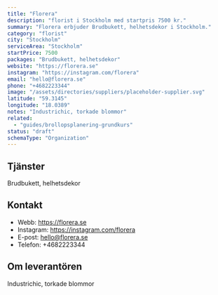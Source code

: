 ```yaml
---
title: "Florera"
description: "florist i Stockholm med startpris 7500 kr."
summary: "Florera erbjuder Brudbukett, helhetsdekor i Stockholm."
category: "florist"
city: "Stockholm"
serviceArea: "Stockholm"
startPrice: 7500
packages: "Brudbukett, helhetsdekor"
website: "https://florera.se"
instagram: "https://instagram.com/florera"
email: "hello@florera.se"
phone: "+4682223344"
image: "/assets/directories/suppliers/placeholder-supplier.svg"
latitude: "59.3145"
longitude: "18.0389"
notes: "Industrichic, torkade blommor"
related:
  - "guides/brollopsplanering-grundkurs"
status: "draft"
schemaType: "Organization"
---
```


## Tjänster

Brudbukett, helhetsdekor

## Kontakt

- Webb: https://florera.se
- Instagram: https://instagram.com/florera
- E-post: hello@florera.se
- Telefon: +4682223344

## Om leverantören

Industrichic, torkade blommor
